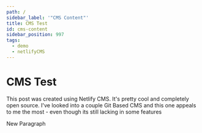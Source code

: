 ```yaml
---
path: /
sidebar_label: '"CMS Content"'
title: CMS Test
id: cms-content
sidebar_position: 997
tags:
  - demo
  - netlifyCMS
---
```

# CMS Test

This post was created using Netlify CMS. It's pretty cool and completely open source. I've looked into a couple Git Based CMS and this one appeals to me the most - even though its still lacking in some features

New Paragraph